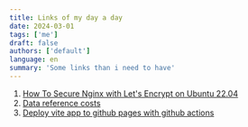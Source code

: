 ```yaml
---
title: Links of my day a day
date: 2024-03-01
tags: ['me']
draft: false
authors: ['default']
language: en
summary: 'Some links than i need to have'
---
```


1. [How To Secure Nginx with Let's Encrypt on Ubuntu 22.04](https://www.digitalocean.com/community/tutorials/how-to-secure-nginx-with-let-s-encrypt-on-ubuntu-22-04)
2. [Data reference costs](https://getdeploying.com/reference/data-egress)
3. [Deploy vite app to github pages with github actions](https://github.com/sitek94/vite-deploy-demo)
